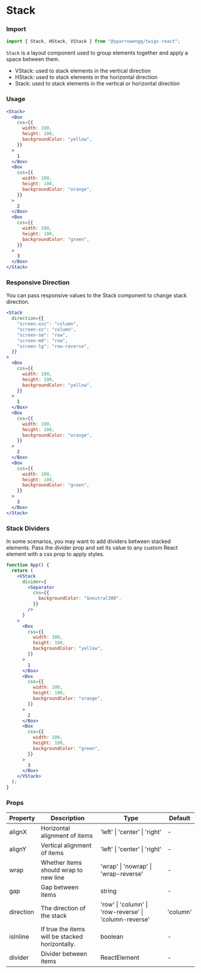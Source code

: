 # Stack

### Import

```jsx
import { Stack, HStack, VStack } from "@sparrowengg/twigs-react";
```

`Stack` is a layout component used to group elements together and apply a space between them.

- VStack: used to stack elements in the vertical direction
- HStack: used to stack elements in the horizontal direction
- Stack: used to stack elements in the vertical or horizontal direction

### Usage

```jsx live
<Stack>
  <Box
    css={{
      width: 100,
      height: 100,
      backgroundColor: "yellow",
    }}
  >
    1
  </Box>
  <Box
    css={{
      width: 100,
      height: 100,
      backgroundColor: "orange",
    }}
  >
    2
  </Box>
  <Box
    css={{
      width: 100,
      height: 100,
      backgroundColor: "green",
    }}
  >
    3
  </Box>
</Stack>
```

### Responsive Direction

You can pass responsive values to the Stack component to change stack direction.

```jsx live
<Stack
  direction={{
    "screen-xxs": "column",
    "screen-xs": "column",
    "screen-sm": "row",
    "screen-md": "row",
    "screen-lg": "row-reverse",
  }}
>
  <Box
    css={{
      width: 100,
      height: 100,
      backgroundColor: "yellow",
    }}
  >
    1
  </Box>
  <Box
    css={{
      width: 100,
      height: 100,
      backgroundColor: "orange",
    }}
  >
    2
  </Box>
  <Box
    css={{
      width: 100,
      height: 100,
      backgroundColor: "green",
    }}
  >
    3
  </Box>
</Stack>
```

### Stack Dividers

In some scenarios, you may want to add dividers between stacked elements. Pass the divider prop and set its value to any custom React element with a css prop to apply styles.

```jsx live
function App() {
  return (
    <VStack
      divider={
        <Separator
          css={{
            backgroundColor: "$neutral300",
          }}
        />
      }
    >
      <Box
        css={{
          width: 100,
          height: 100,
          backgroundColor: "yellow",
        }}
      >
        1
      </Box>
      <Box
        css={{
          width: 100,
          height: 100,
          backgroundColor: "orange",
        }}
      >
        2
      </Box>
      <Box
        css={{
          width: 100,
          height: 100,
          backgroundColor: "green",
        }}
      >
        3
      </Box>
    </VStack>
  );
}
```

### Props

| Property  | Description                                     | Type                                                   | Default  |
| --------- | ----------------------------------------------- | ------------------------------------------------------ | -------- |
| alignX    | Horizontal alignment of items                   | 'left' \| 'center' \| 'right'                          | -        |
| alignY    | Vertical alignment of items                     | 'left' \| 'center' \| 'right'                          | -        |
| wrap      | Whether items should wrap to new line           | 'wrap' \| 'nowrap' \| 'wrap-reverse'                   | -        |
| gap       | Gap between items                               | string                                                 | -        |
| direction | The direction of the stack                      | 'row' \| 'column' \| 'row-reverse' \| 'column-reverse' | 'column' |
| isInline  | If true the items will be stacked horizontally. | boolean                                                | -        |
| divider   | Divider between items                           | ReactElement                                           | -        |
